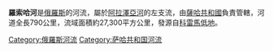 '''羅索哈河'''是[[俄羅斯|俄羅斯]]的河流，屬於[[阿拉澤亞河|阿拉澤亞河]]的左支流，由[[薩哈共和國|薩哈共和國]]負責管轄，河道全長790公里，流域面積約27,300平方公里，發源自[[科雷馬低地|科雷馬低地]]。

{{Russia-geo-stub}}

[[Category:俄羅斯河流|Category:俄羅斯河流]]
[[Category:萨哈共和国河流|Category:萨哈共和国河流]]